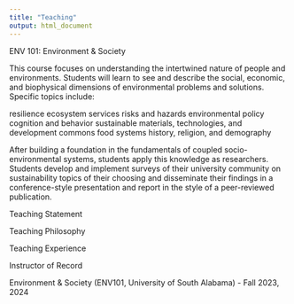 ```yaml
---
title: "Teaching"
output: html_document
---
```


ENV 101: Environment & Society

This course focuses on understanding the intertwined nature of people and environments. Students will learn to see and describe the social, economic, and biophysical dimensions of environmental problems and solutions. Specific topics include:

resilience
ecosystem services
risks and hazards
environmental policy
cognition and behavior
sustainable materials, technologies, and development
commons
food systems
history, religion, and demography

After building a foundation in the fundamentals of coupled socio-environmental systems, students apply this knowledge as researchers. Students develop and implement surveys of their university community on sustainability topics of their choosing and disseminate their findings in a conference-style presentation and report in the style of a peer-reviewed publication.



Teaching Statement

Teaching Philosophy

Teaching Experience

Instructor of Record 

Environment & Society (ENV101, University of South Alabama) - Fall 2023, 2024
